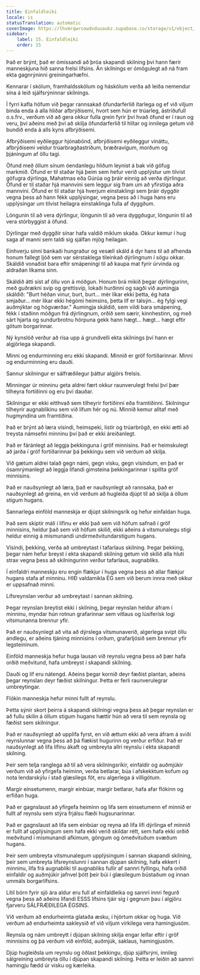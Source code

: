 ```yaml
---
title: Einfaldleiki
locale: is
statusTranslation: automatic
coverImage: https://lhvmrqwrcowdvduuaukz.supabase.co/storage/v1/object/public/strapi-uploads/small_cover-educacion-fundamental.webp-2d51a7828a2b1309555be27f7e2a61a0.webp
sidebar:
    label: 15. Einfaldleiki
    order: 15
---
```

Það er brýnt, það er ómissandi að þróa skapandi skilning því hann færir manneskjuna hið sanna frelsi lífsins. Án skilnings er ómögulegt að ná fram ekta gagnrýninni greiningarhæfni.

Kennarar í skólum, framhaldsskólum og háskólum verða að leiða nemendur sína á leið sjálfsrýninnar skilnings.

Í fyrri kafla höfum við þegar rannsakað öfundarferlið ítarlega og ef við viljum binda enda á alla hliðar afbrýðisemi, hvort sem hún er trúarleg, ástríðufull o.s.frv., verðum við að gera okkur fulla grein fyrir því hvað öfund er í raun og veru, því aðeins með því að skilja öfundarferlið til hlítar og innilega getum við bundið enda á alls kyns afbrýðisemi.

Afbrýðisemi eyðileggur hjónabönd, afbrýðisemi eyðileggur vináttu, afbrýðisemi veldur trúarbragðastríðum, bræðravígum, morðum og þjáningum af öllu tagi.

Öfund með öllum sínum óendanlegu hliðum leynist á bak við göfug markmið. Öfund er til staðar hjá þeim sem hefur verið upplýstur um tilvist göfugra dýrlinga, Mahatmas eða Gúrúa og þráir einnig að verða dýrlingur. Öfund er til staðar hjá mannvini sem leggur sig fram um að yfirstíga aðra mannvini. Öfund er til staðar hjá hverjum einstaklingi sem þráir dyggðir vegna þess að hann fékk upplýsingar, vegna þess að í huga hans eru upplýsingar um tilvist heilagra einstaklinga fulla af dyggðum.

Löngunin til að vera dýrlingur, löngunin til að vera dyggðugur, löngunin til að vera stórbyggist á öfund.

Dýrlingar með dyggðir sínar hafa valdið miklum skaða. Okkur kemur í hug saga af manni sem taldi sig sjálfan mjög heilagan.

Einhverju sinni bankaði hungraður og vesæll skáld á dyr hans til að afhenda honum fallegt ljóð sem var sérstaklega tileinkað dýrlingnum í sögu okkar. Skáldið vonaðist bara eftir smápeningi til að kaupa mat fyrir úrvinda og aldraðan líkama sinn.

Skáldið átti síst af öllu von á móðgun. Honum brá mikið þegar dýrlingurinn, með guðrækni svip og grettisvip, lokaði hurðinni og sagði við aumingja skáldið: "Burt héðan vinur, burt, burt... mér líkar ekki þetta, ég hata smjaður... mér líkar ekki hégómi heimsins, þetta líf er tálsýn... ég fylgi vegi auðmýktar og hógværðar." Aumingja skáldið, sem vildi bara smápening, fékk í staðinn móðgun frá dýrlingnum, orðið sem særir, kinnhestinn, og með sárt hjarta og sundurbrotnu hörpuna gekk hann hægt... hægt... hægt eftir götum borgarinnar.

Ný kynslóð verður að rísa upp á grundvelli ekta skilnings því hann er algjörlega skapandi.

Minni og endurminning eru ekki skapandi. Minnið er gröf fortíðarinnar. Minni og endurminning eru dauði.

Sannur skilningur er sálfræðilegur þáttur algjörs frelsis.

Minningar úr minninu geta aldrei fært okkur raunverulegt frelsi því þær tilheyra fortíðinni og eru því dauðar.

Skilningur er ekki eitthvað sem tilheyrir fortíðinni eða framtíðinni. Skilningur tilheyrir augnablikinu sem við lifum hér og nú. Minnið kemur alltaf með hugmyndina um framtíðina.

Það er brýnt að læra vísindi, heimspeki, listir og trúarbrögð, en ekki ætti að treysta námsefni minninu því það er ekki áreiðanlegt.

Það er fáránlegt að leggja þekkinguna í gröf minnisins. Það er heimskulegt að jarða í gröf fortíðarinnar þá þekkingu sem við verðum að skilja.

Við gætum aldrei talað gegn námi, gegn visku, gegn vísindum, en það er ósamrýmanlegt að leggja lifandi gimsteina þekkingarinnar í spillta gröf minnisins.

Það er nauðsynlegt að læra, það er nauðsynlegt að rannsaka, það er nauðsynlegt að greina, en við verðum að hugleiða djúpt til að skilja á öllum stigum hugans.

Sannarlega einföld manneskja er djúpt skilningsrík og hefur einfaldan huga.

Það sem skiptir máli í lífinu er ekki það sem við höfum safnað í gröf minnisins, heldur það sem við höfum skilið, ekki aðeins á vitsmunalegu stigi heldur einnig á mismunandi undirmeðvitundarstigum hugans.

Vísindi, þekking, verða að umbreytast í tafarlaus skilning. Þegar þekking, þegar nám hefur breyst í ekta skapandi skilning getum við skilið alla hluti strax vegna þess að skilningurinn verður tafarlaus, augnabliks.

Í einfaldri manneskju eru engin flækjur í huga vegna þess að allar flækjur hugans stafa af minninu. HIÐ valdamikla ÉG sem við berum innra með okkur er uppsafnað minni.

Lífsreynslan verður að umbreytast í sannan skilning.

Þegar reynslan breytist ekki í skilning, þegar reynslan heldur áfram í minninu, myndar hún rotnun grafarinnar sem vitlaus og lúsíferísk logi vitsmunanna brennur yfir.

Það er nauðsynlegt að vita að dýrslega vitsmunaverið, algerlega svipt öllu andlegu, er aðeins tjáning minnisins í orðum, grafarljósið sem brennur yfir legsteininum.

Einföld manneskja hefur huga lausan við reynslu vegna þess að þær hafa orðið meðvitund, hafa umbreyst í skapandi skilning.

Dauði og líf eru nátengd. Aðeins þegar kornið deyr fæðist plantan, aðeins þegar reynslan deyr fæðist skilningur. Þetta er ferli raunverulegrar umbreytingar.

Flókin manneskja hefur minni fullt af reynslu.

Þetta sýnir skort þeirra á skapandi skilningi vegna þess að þegar reynslan er að fullu skilin á öllum stigum hugans hættir hún að vera til sem reynsla og fæðist sem skilningur.

Það er nauðsynlegt að upplifa fyrst, en við ættum ekki að vera áfram á sviði reynslunnar vegna þess að þá flækist hugurinn og verður erfiður. Það er nauðsynlegt að lifa lífinu ákaft og umbreyta allri reynslu í ekta skapandi skilning.

Þeir sem telja ranglega að til að vera skilningsríkir, einfaldir og auðmjúkir verðum við að yfirgefa heiminn, verða betlarar, búa í afskekktum kofum og nota lendarskýlu í stað glæsilegs föt, eru algerlega á villigötum.

Margir einsetumenn, margir einbúar, margir betlarar, hafa afar flókinn og erfiðan huga.

Það er gagnslaust að yfirgefa heiminn og lifa sem einsetumenn ef minnið er fullt af reynslu sem stýra frjálsu flæði hugsunarinnar.

Það er gagnslaust að lifa sem einbúar og reyna að lifa lífi dýrlinga ef minnið er fullt af upplýsingum sem hafa ekki verið skildar rétt, sem hafa ekki orðið meðvitund í mismunandi afkimum, göngum og ómeðvituðum svæðum hugans.

Þeir sem umbreyta vitsmunalegum upplýsingum í sannan skapandi skilning, þeir sem umbreyta lífsreynslunni í sannan djúpan skilning, hafa ekkert í minninu, lifa frá augnabliki til augnabliks fullir af sannri fyllingu, hafa orðið einfaldir og auðmjúkir jafnvel þótt þeir búi í glæsilegum bústaðum og innan ummáls borgarlífsins.

Lítil börn fyrir sjö ára aldur eru full af einfaldleika og sannri innri fegurð vegna þess að aðeins lifandi ESSS lífsins tjáir sig í gegnum þau í algjöru fjarveru SÁLFRÆÐILEGA ÉGSINS.

Við verðum að endurheimta glataða æsku, í hjörtum okkar og huga. Við verðum að endurheimta sakleysið ef við viljum virkilega vera hamingjusöm.

Reynsla og nám umbreytt í djúpan skilning skilja engar leifar eftir í gröf minnisins og þá verðum við einföld, auðmjúk, saklaus, hamingjusöm.

Djúp hugleiðsla um reynslu og öðlast þekkingu, djúp sjálfsrýni, innileg sálgreining umbreyta öllu í djúpan skapandi skilning. Þetta er leiðin að sannri hamingju fædd úr visku og kærleika.

